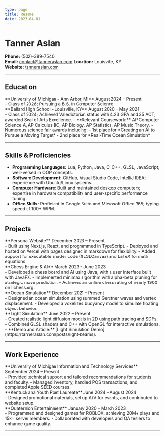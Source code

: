 ```yaml
---
type: page
title: Resume
date: 2023-04-01
---
```


# Tanner Aslan  
**Phone:** (502)-389-7540  
**Email:** contact@tanneraslan.com
**Location:** Louisville, KY  
**Website:** [tanneraslan.com](http://tanneraslan.com)  

---

## Education  

<div style={{ display: "flex", justifyContent: "space-between" }}>
  <span>**University of Michigan - Ann Arbor, MI**</span>
  <span>August 2024 – Present</span>
</div>  
- Class of 2028; Pursuing a B.S. in Computer Science  

<div style={{ display: "flex", justifyContent: "space-between" }}>
  <span>**Ballard High School - Louisville, KY**</span>
  <span>August 2020 – May 2024</span>
</div>  
- Class of 2024; Achieved Valedictorian status with 4.23 GPA and 35 ACT; awarded Seal of Arts Excellence.  
- **Relevant Coursework:** AP Computer Science A, AP Calculus BC, AP Biology, AP Statistics, AP Music Theory.  
- Numerous science fair awards including:  
  - 1st place for *Creating an AI to Pursue a Moving Target*  
  - 2nd place for *Real-Time Ocean Simulation*  

---

## Skills & Proficiencies  

- **Programming Languages:** Lua, Python, Java, C, C++, GLSL, JavaScript; well-versed in OOP concepts.  
- **Software Development:** GitHub, Visual Studio Code, IntelliJ IDEA; experience with Ubuntu/Linux systems.  
- **Computer Hardware:** Built and maintained desktop computers; expertise in hardware compatibility and user-specific performance tuning.  
- **Office Skills:** Proficient in Google Suite and Microsoft Office 365; typing speed of 100+ WPM.  

---

## Projects  

<div style={{ display: "flex", justifyContent: "space-between" }}>
  <span>**Personal Website**</span>
  <span>December 2023 – Present</span>
</div>  
- Built using Next.js, React, and programmed in TypeScript.  
- Deployed and hosted on Vercel with pages designed in markdown for flexibility.  
- Added support for executable shader code (GLSLCanvas) and LaTeX for math equations.  

<div style={{ display: "flex", justifyContent: "space-between" }}>
  <span>**Chess Engine & AI**</span>
  <span>March 2023 – June 2023</span>
</div>  
- Developed a chess board and AI using Java, with a user interface built with JavaFX.  
- Implemented minimax algorithm with alpha-beta pruning for strategic move prediction.  
- Achieved an online chess rating of nearly 1900 on lichess.org.  

<div style={{ display: "flex", justifyContent: "space-between" }}>
  <span>**Ocean Simulation**</span>
  <span>December 2021 – Present</span>
</div>  
- Designed an ocean simulation using summed Gerstner waves and vertex displacement.  
- Developed a voxelized buoyancy model to simulate floating object behavior.  

<div style={{ display: "flex", justifyContent: "space-between" }}>
  <span>**Light Simulation**</span>
  <span>June 2022 – Present</span>
</div>  
- Created realistic light diffusion models in 2D using path tracing and SDFs.  
- Combined GLSL shaders and C++ with OpenGL for interactive simulations.  
- **Demo and Article:** [Light Simulation Demo](https://tanneraslan.com/posts/light-beams).  

---

## Work Experience  

<div style={{ display: "flex", justifyContent: "space-between" }}>
  <span>**University of Michigan Information and Technology Services**</span>
  <span>September 2024 – Present</span>
</div>  
- Provided technical support and tailored recommendations for students and faculty.  
- Managed inventory, handled POS transactions, and completed Apple SEED courses.  

<div style={{ display: "flex", justifyContent: "space-between" }}>
  <span>**Kentuckiana Youth Poet Laureate**</span>
  <span>June 2024 – August 2024</span>
</div>  
- Designed promotional materials, set up A/V for events, and contributed to website setup.  

<div style={{ display: "flex", justifyContent: "space-between" }}>
  <span>**Quaternion Entertainment**</span>
  <span>January 2020 – March 2023</span>
</div>  
- Programmed and designed games for ROBLOX, achieving 20M+ plays and 15k+ server members.  
- Collaborated with developers and QA testers to enhance game quality.  

---